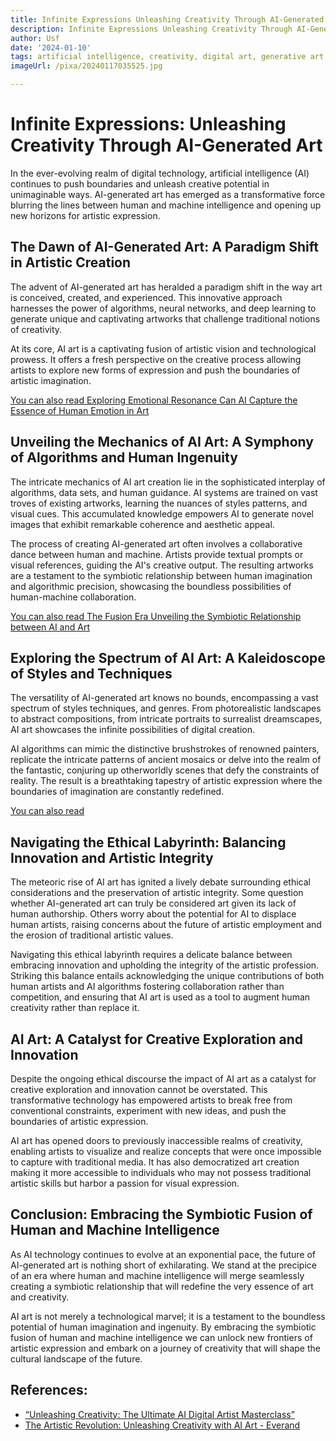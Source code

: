 ```yaml
---
title: Infinite Expressions Unleashing Creativity Through AI-Generated Art
description: Infinite Expressions Unleashing Creativity Through AI-Generated Art
author: Usf
date: '2024-01-10'
tags: artificial intelligence, creativity, digital art, generative art, machine learning
imageUrl: /pixa/20240117035525.jpg

---
```

#  Infinite Expressions: Unleashing Creativity  Through AI-Generated Art

In the ever-evolving realm of digital technology, artificial  intelligence (AI) continues to push boundaries and unleash creative potential in unimaginable ways. AI-generated art has  emerged as a transformative force blurring the lines between human and machine intelligence and opening up new horizons  for artistic expression.

## The Dawn of AI-Generated Art: A Paradigm Shift in Artistic  Creation

The advent of AI-generated art has heralded a paradigm shift in  the way art is  conceived, created, and experienced. This  innovative approach harnesses the power of algorithms, neural networks, and deep learning to generate unique and captivating artworks that challenge traditional notions of creativity.

At its core, AI art is a captivating fusion of artistic vision and technological prowess. It offers a fresh perspective on  the creative process  allowing artists to explore  new forms  of expression and push the boundaries of artistic imagination.

[You can also read Exploring Emotional Resonance Can AI Capture the Essence of  Human Emotion in Art](Exploring%20Emotional%20Resonance%20Can%20AI%20Capture%20the%20Essence%20of%20Human%20Emotion%20in%20Art)


## Unveiling the Mechanics of AI Art: A Symphony of Algorithms  and Human Ingenuity

The intricate mechanics of AI art  creation lie in the sophisticated  interplay of algorithms, data sets,  and human guidance. AI systems are trained on vast troves of existing  artworks, learning  the nuances of styles patterns, and visual cues. This accumulated knowledge empowers AI to generate novel  images that exhibit  remarkable coherence and aesthetic appeal.

The process of creating  AI-generated art often involves a collaborative dance between human and machine. Artists provide  textual prompts or visual references, guiding the AI's creative output. The resulting artworks are  a testament to the symbiotic relationship between human  imagination and algorithmic precision, showcasing the boundless possibilities of human-machine collaboration.

[You can also read The Fusion Era Unveiling the Symbiotic Relationship between AI and Art](The%20Fusion%20Era%20Unveiling%20the%20Symbiotic%20Relationship%20between%20AI%20and%20Art)


## Exploring the Spectrum of AI Art: A Kaleidoscope of Styles and  Techniques

The versatility of AI-generated art knows no bounds, encompassing a vast spectrum  of styles techniques, and genres. From photorealistic landscapes to abstract compositions, from intricate portraits  to surrealist dreamscapes, AI art showcases the infinite possibilities of digital creation.

AI algorithms can mimic the distinctive brushstrokes of renowned painters, replicate the intricate patterns of ancient mosaics or delve into the realm of the fantastic, conjuring up otherworldly scenes that defy the constraints of reality. The result is a breathtaking tapestry of artistic expression where the boundaries of imagination are constantly redefined.

[You can  also  read ]()


## Navigating  the Ethical Labyrinth: Balancing Innovation and Artistic Integrity

The meteoric  rise  of AI art has  ignited a lively debate surrounding ethical considerations and the preservation of artistic integrity. Some question whether AI-generated art can truly be considered  art given its lack  of human authorship. Others worry  about  the potential for AI to displace human artists, raising concerns about the future of artistic employment and the erosion  of traditional artistic values.

Navigating this ethical labyrinth requires a delicate  balance between embracing innovation and upholding the integrity of the artistic profession. Striking this balance entails acknowledging the  unique contributions of both human artists and AI algorithms fostering collaboration rather than competition,  and ensuring  that AI art is used as  a tool to augment human creativity  rather than replace it.

## AI Art: A  Catalyst for Creative Exploration  and Innovation

Despite the ongoing ethical discourse the  impact of AI art as a catalyst  for creative exploration and  innovation cannot be overstated. This transformative technology has  empowered artists to break free from conventional constraints, experiment with new ideas, and  push the boundaries of  artistic expression.

AI art has opened  doors to previously inaccessible realms of creativity, enabling artists to visualize and realize concepts that were once impossible  to capture with  traditional media.  It has also democratized art creation making it more accessible  to individuals  who may not possess traditional artistic skills but harbor a passion for  visual  expression.

## Conclusion: Embracing the Symbiotic Fusion  of Human and Machine Intelligence

As AI technology continues to evolve at an exponential pace, the future of AI-generated art is nothing  short of exhilarating. We stand at the precipice of  an era where human and  machine intelligence will merge  seamlessly creating a symbiotic relationship that will redefine the  very essence of art and creativity.

AI art is not merely  a technological marvel; it is a testament  to the boundless  potential of human imagination and  ingenuity. By embracing the symbiotic fusion of human and machine intelligence we can unlock new frontiers of artistic expression and embark on a journey of  creativity that will shape the cultural landscape of the future.

## References:
- [“Unleashing Creativity: The Ultimate AI Digital Artist Masterclass”](https://medium.com/@monizzgoncalves2/unleashing-creativity-the-ultimate-ai-digital-artist-masterclass-2572e3744477)
- [The Artistic Revolution: Unleashing Creativity with AI Art - Everand](https://www.everand.com/book/655946623/The-Artistic-Revolution-Unleashing-Creativity-with-AI-Art)
